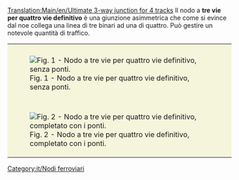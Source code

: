 [[Translation:Main/en/Ultimate 3-way junction for 4 tracks]]
Il nodo a '''tre vie per quattro vie definitivo''' è una giunzione asimmetrica che come si evince dal noe collega una linea di tre binari ad una di quattro. Può gestire un notevole quantità di traffico.
{{en/-}}{{it/Nodi ferroviari}}
{{Template:Requisiti nodo/It
|<!--1-->Economico
|<!-- 2 -->3
|<!-- 3 -->1
|<!-- 4 -->1
|<!-- 5 -->1
|<!-- 6 -->1
|<!-- 7 -->1
|<!-- 8 -->1
|<!-- 9 -->1
|<!-- 10 -->0
|<!-- 11 -->0
|<!-- 12 -->0
|<!-- 13 -->
|<!-- 14 -->I treni guasti possono bloccare due binari.
|<!-- 15 -->

'''Pro'''
* Ingorghi di traffico improbabili.
* Può gestire un gran numero di treni alla volta.
* I treni che non devono effettuare una svolta possono oltrepassarla.

'''Contro'''
* Alcuni treni devono rallentare per salire un pendio.
* Difficile da costruire correttamente al primo tentativo.
* Le curve strette fanno rallentare i treni.
* Le tracce esterne devono essere eseguite su un livello superiore rispetto a quelle interne.
* La sua realizzazione richiede un po' di spazio.
* Ponti lunghi

'''Suggerimenti'''
* Inizia costruendo prima la traccia corta in diagonale.
* Fig. 1 mostra la giunzione senza ponti. Costruisci prima questo e lascia i ponti per ultimo, altrimenti non sarai in grado di vedere cosa stai facendo. Oppure clicca su "x" per rendere invisibili gli edifici.
<!-- 

Legenda numeri: 1 Costo; 2 Difficoltà di costruzione; 3 Tunnel; 4 Ponti; 5 Curve; 6 Dislivelli; 
7 Bivi; 8 Percorso diretto; 9 Percorsi naturali; 10 Stallo; 11 Rotatoria; 12 Segnale; 13 lasciare vuoto; 14 Guasti ; 15 Lista;

Per spiegazioni dettagliate sulla compilazione clicca sul titolo del template.
 -->
}}

{|style="border: 0px; margin: 5px auto 25px auto; Border-collapse: separate;" cellspacing="10"
|style="padding: 10px 10px 5px; 10px; background-color: #F5F5DC;"|[[File:en/ultimate 3way junction for4nobridges.png|frame|center|Fig. 1 - Nodo a tre vie per quattro vie definitivo, senza ponti.]]
|-
|style="padding: 10px 10px 5px; 10px; background-color: #F5F5DC;"|[[File:en/ultimate 3way junction for4bridges.png|frame|center|Fig. 2 - Nodo a tre vie per quattro vie definitivo, completato con i ponti.]]
|}

[[Category:it/Nodi ferroviari]]